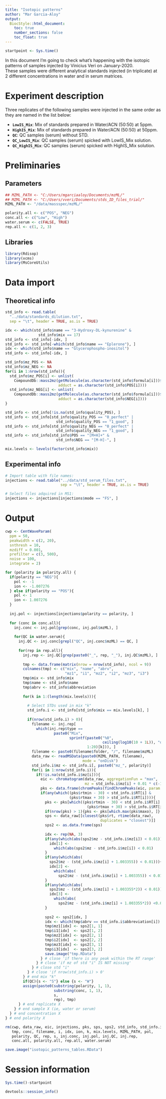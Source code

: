 ```yaml
---
title: "Isotopic patterns"
author: "Mar Garcia-Aloy"
output: 
  BiocStyle::html_document:
    toc: true
    number_sections: false
    toc_float: true
---
```


```r
startpoint <- Sys.time()
```

In this document I'm going to  check what's happening with the isotopic 
patterns of samples injected by Vinicius Veri on January-2020.   
These samples were different analytical standards injected (in triplicate) 
at 2 different concentrations in water and in serum matrices.


# Experiment description

Three replicates of the following samples were injected in the same 
order as they are named in the list below:  

- **`LowIS_Mix`**: Mix of standards prepared in Water/ACN (50:50) at 5ppm.     
- **`HighIS_Mix`**: Mix of standards prepared in Water/ACN (50:50) at 50ppm.  
- **`QC`**: QC samples (serum) without STD.  
- **`QC_LowIS_Mix`**: QC samples (serum) spicked with LowIS_Mix solution.  
- **`QC_HighIS_Mix`**: QC samples (serum) spicked with HighIS_Mix solution.  


# Preliminaries

## Parameters

```r
## MZML_PATH <- "C:/Users/mgarciaaloy/Documents/mzML/"
## MZML_PATH <- "C:/Users/vveri/Documents/stds_ID_files_trial/"
MZML_PATH <- "/data/massspec/mzML/"

polarity.all <- c("POS", "NEG") 
conc.all <- c("Low", "High")
water.serum <- c(FALSE, TRUE)
rep.all <- c(1, 2, 3)
```


## Libraries

```r
library(Rdisop)
library(xcms)
library(MsCoreUtils)
```


# Data import

## Theoretical info

```r
std_info <- read.table(
  "../data/standards_dilution.txt",
  sep = "\t", header = TRUE, as.is = TRUE)

idx <- which(std_info$name == "3-Hydroxy-DL-kynurenine" & 
               std_info$mix == 17)
std_info <- std_info[-idx, ]
std_info <- std_info[-which(std_info$name == "Eplerone"), ]
idx <- which(std_info$name == "Glycerophospho-inositol")
std_info <- std_info[-idx, ]

std_info$mz_POS <- NA
std_info$mz_NEG <- NA
for(i in 1:nrow(std_info)){
  std_info$mz_POS[i] <- unlist(
    CompoundDb::mass2mz(getMolecule(as.character(std_info$formula[i]))$exactmass, 
                        adduct = as.character(std_info$POS[i])))
  std_info$mz_NEG[i] <- unlist(
    CompoundDb::mass2mz(getMolecule(as.character(std_info$formula[i]))$exactmass, 
                        adduct = as.character(std_info$NEG[i])))
}

std_info <- std_info[!is.na(std_info$quality_POS), ]
std_info <- std_info[std_info$quality_POS == "0_perfect" | 
                       std_info$quality_POS == "1_good", ]
std_info <- std_info[std_info$quality_NEG == "0_perfect" | 
                       std_info$quality_NEG == "1_good", ]
std_info <- std_info[std_info$POS == "[M+H]+" & 
                       std_info$NEG == "[M-H]-", ]

mix.levels <- levels(factor(std_info$mix))
```


## Experimental info

```r
# Import table with file names:
injections <- read.table("../data/std_serum_files.txt", 
                         sep = "\t", header = TRUE, as.is = TRUE)

# Select files adquired in MS1:
injections <- injections[injections$mode == "FS", ]
```


# Output

```r
cwp <- CentWaveParam(
  ppm = 50,
  peakwidth = c(2, 20),
  snthresh = 10,
  mzdiff = 0.001,
  prefilter = c(3, 500),
  noise = 100,
  integrate = 2)

for (polarity in polarity.all) {
  if(polarity == "NEG"){ 
    pol <- -1
    ion <- -1.007276 
  } else if(polarity == "POS"){ 
    pol <- 1
    ion <- 1.007276 
  }
  
  inj.pol <- injections[injections$polarity == polarity, ]
  
  for (conc in conc.all){
    inj.conc <- inj.pol[grep(conc, inj.pol$mzML), ]
    
    for(QC in water.serum){
      inj.QC <- inj.conc[grepl("QC", inj.conc$mzML) == QC, ]
      
      for(rep in rep.all){
        inj.rep <- inj.QC[grep(paste0("_", rep, "_"), inj.QC$mzML), ]
        
        tmp <- data.frame(matrix(nrow = nrow(std_info), ncol = 9))
        colnames(tmp) <- c("mix", "name", "abrv",
                           "mz1", "i1", "mz2", "i2", "mz3", "i3")
        tmp$mix <- std_info$mix
        tmp$name <- std_info$name
        tmp$abrv <- std_info$abbreviation
        
        for(k in 1:(length(mix.levels))){
          
          # Select STDs used in mix "k"
          std_info.i <- std_info[std_info$mix == mix.levels[k], ]
          
          if(nrow(std_info.i) > 0){
            filename <- inj.rep[
              which(inj.rep$type == 
                      paste0("Mix", 
                             sprintf(paste0("%0", 
                                            ceiling(log10(10 + 1L)), "d"), 
                                     1:20)[k])), ]
            filename <- paste0(filename$folder, "/", filename$mzML)
            data_raw <- readMSData(paste0(MZML_PATH, filename),
                                   mode = "onDisk")
            std_info.i$mz <- std_info.i[, paste0("mz_", polarity)]
            for(i in 1:nrow(std_info.i)){
              if(!is.na(std_info.i$mz[i])){
                eic <- chromatogram(data_raw, aggregationFun = "max", 
                                    mz = std_info.i$mz[i] + 0.01 * c(-1, 1))
                pks <- data.frame(chromPeaks(findChromPeaks(eic, param = cwp)))
                if(any(which((pks$rtmin - 30) < std_info.i$RT[i] & 
                             (pks$rtmax + 30) > std_info.i$RT[i]))){
                  pks <- pks[which((pks$rtmin - 30) < std_info.i$RT[i] & 
                                     (pks$rtmax + 30) > std_info.i$RT[i]), ]
                  if(nrow(pks) > 1){pks <- pks[which.max(pks$maxo), ]}
                  sps <- data_raw[[closest(pks$rt, rtime(data_raw),
                                           duplicates = "closest")]]
                  sps2 <- as.data.frame(sps)
                  
                  idx <- rep(NA, 3)
                  if(any(which(abs(sps2$mz - std_info.i$mz[i]) < 0.01))){
                    idx[1] <- 
                      which(abs(sps2$mz - std_info.i$mz[i]) < 0.01)
                  }
                  if(any(which(abs(
                    sps2$mz - (std_info.i$mz[i] + 1.003355)) < 0.01))){
                    idx[2] <- 
                      which(abs(
                        sps2$mz - (std_info.i$mz[i] + 1.003355)) < 0.01)
                  }
                  if(any(which(abs(
                    sps2$mz - (std_info.i$mz[i] + 1.003355*2)) < 0.01))){
                    idx[3] <- 
                      which(abs(
                        sps2$mz - (std_info.i$mz[i] + 1.003355*2)) <0.01)
                  }
                  
                  sps2 <- sps2[idx, ]
                  idx <- which(tmp$abrv == std_info.i$abbreviation[i])
                  tmp$mz1[idx] <- sps2[1, 1]
                  tmp$i1[idx]  <- sps2[1, 2]
                  tmp$mz2[idx] <- sps2[2, 1]
                  tmp$i2[idx]  <- sps2[2, 2]
                  tmp$mz3[idx] <- sps2[3, 1]
                  tmp$i3[idx]  <- sps2[3, 2]
                  save.image("tmp.RData")
                } # close 'if there is any peak within the RT range'
              } # close 'if mz of std "i" IS NOT missing'
            } # close std "i"
          } # close 'if nrow(std_info.i) > 0'
        } # end mix "k"
        if(QC){s <- "S"} else {s <- "W"}
        assign(paste0(substring(polarity, 1, 1), 
                      substring(conc, 1, 1), 
                      s, 
                      rep), tmp)
      } # end replicate X
    } # end sample X (ie, water or serum)
  } # end concentration X
} # end polarity X

rm(cwp, data_raw, eic, injections, pks, sps, sps2, std_info, std_info.i, 
   tmp, conc, filename, i, idx, ion, k, mix.levels, MZML_PATH, pol, 
   polarity, QC, rep, s, inj.conc, inj.pol, inj.QC, inj.rep, 
   conc.all, polarity.all, rep.all, water.serum)

save.image("isotopic_patterns_tables.RData")
```


# Session information

```r
Sys.time()-startpoint

devtools::session_info()
```
